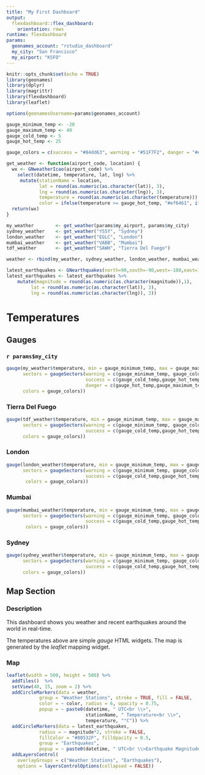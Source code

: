 ```yaml
---
title: "My First Dashboard"
output:
  flexdashboard::flex_dashboard:
    orientation: rows
runtime: flexdashboard
params:
  geonames_account: "rstudio_dashboard"
  my_city: "San Francisco"
  my_airport: "KSFO"
---
```


```r
knitr::opts_chunk$set(echo = TRUE)
library(geonames)
library(dplyr)
library(magrittr)
library(flexdashboard)
library(leaflet)

options(geonamesUsername=params$geonames_account)

gauge_minimum_temp <- -20
gauge_maximum_temp <- 40
gauge_cold_temp <- 5
gauge_hot_temp <- 25

gauge_colors = c(success = "#84dd63", warning = "#51F7F2", danger = "#ef6461")

get_weather <- function(airport_code, location) {
  wx <- GNweatherIcao(airport_code) %>% 
    select(datetime, temperature, lat, lng) %>% 
     mutate(stationName = location,
            lat = round(as.numeric(as.character(lat)), 3),
            lng = round(as.numeric(as.character(lng)), 3),
            temperature = round(as.numeric(as.character(temperature))),
            color = ifelse(temperature >= gauge_hot_temp, "#ef6461", ifelse(temperature > gauge_cold_temp, "#84dd63", "#51F7F2")))
  return(wx)
}

my_weather        <- get_weather(params$my_airport, params$my_city)
sydney_weather    <- get_weather("YSSY", "Sydney")
london_weather    <- get_weather("EGLC", "London")
mumbai_weather    <- get_weather("VABB", "Mumbai")
tdf_weather       <- get_weather("SAWH", "Tierra Del Fuego")

weather <- rbind(my_weather, sydney_weather, london_weather, mumbai_weather, tdf_weather)

latest_earthquakes <- GNearthquakes(north=90,south=-90,west=-180,east=180,date=Sys.Date(), maxRows = 50)
latest_earthquakes <- latest_earthquakes %>% 
    mutate(magnitude = round(as.numeric(as.character(magnitude)),1),
         lat = round(as.numeric(as.character(lat)), 3),
         lng = round(as.numeric(as.character(lng)), 3))


```

# Temperatures

## Gauges

### `r params$my_city`

```r
gauge(my_weather$temperature, min = gauge_minimum_temp, max = gauge_maximum_temp, symbol = "°",
      sectors = gaugeSectors(warning = c(gauge_minimum_temp, gauge_cold_temp), 
                             success = c(gauge_cold_temp,gauge_hot_temp), 
                             danger = c(gauge_hot_temp,gauge_maximum_temp),
      colors = gauge_colors))
```

### Tierra Del Fuego

```r

gauge(tdf_weather$temperature, min = gauge_minimum_temp, max = gauge_maximum_temp, symbol = "°",
      sectors = gaugeSectors(warning = c(gauge_minimum_temp, gauge_cold_temp), 
                             success = c(gauge_cold_temp,gauge_hot_temp), danger = c(gauge_hot_temp,gauge_maximum_temp),
      colors = gauge_colors))
```


### London

```r
gauge(london_weather$temperature, min = gauge_minimum_temp, max = gauge_maximum_temp, symbol = "°",
      sectors = gaugeSectors(warning = c(gauge_minimum_temp, gauge_cold_temp), 
                             success = c(gauge_cold_temp,gauge_hot_temp), danger = c(gauge_hot_temp,gauge_maximum_temp),
       colors = gauge_colors))
```

### Mumbai

```r

gauge(mumbai_weather$temperature, min = gauge_minimum_temp, max = gauge_maximum_temp, symbol = "°",
      sectors = gaugeSectors(warning = c(gauge_minimum_temp, gauge_cold_temp), 
                             success = c(gauge_cold_temp,gauge_hot_temp), danger = c(gauge_hot_temp,gauge_maximum_temp),
       colors = gauge_colors))
```

### Sydney

```r
gauge(sydney_weather$temperature, min = gauge_minimum_temp, max = gauge_maximum_temp, symbol = "°",
      sectors = gaugeSectors(warning = c(gauge_minimum_temp, gauge_cold_temp), 
                             success = c(gauge_cold_temp,gauge_hot_temp), danger = c(gauge_hot_temp,gauge_maximum_temp),
      colors = gauge_colors))
```

## Map Section

### Description {data-width=200}
This dashboard shows you weather and recent earthquakes around the world in real-time.

The temperatures above are simple *gauge* HTML widgets. The map is generated by the *leaflet* mapping widget.

### Map
```r

leaflet(width = 500, height = 500) %>% 
  addTiles()  %>% 
  setView(40, 15, zoom = 2) %>% 
  addCircleMarkers(data = weather, 
            group = "Weather Stations", stroke = TRUE, fill = FALSE, 
            color = ~ color, radius = 6, opacity = 0.75,
            popup = ~ paste0(datetime, " UTC<br \\>", 
                             stationName, " Temperature<br \\>", 
                             temperature, "°C")) %>% 
  addCircleMarkers(data = latest_earthquakes,
            radius = ~ magnitude*2, stroke = FALSE, 
            fillColor = "#80532F", fillOpacity = 0.5,
            group = "Earthquakes", 
            popup = ~ paste0(datetime, " UTC<br \\>Earthquake Magnitude ", magnitude)) %>% 
  addLayersControl(
    overlayGroups = c("Weather Stations", "Earthquakes"),
    options = layersControlOptions(collapsed = FALSE))


```




